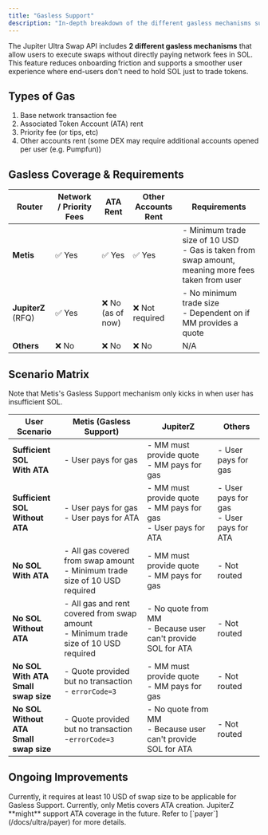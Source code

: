 ```yaml
---
title: "Gasless Support"
description: "In-depth breakdown of the different gasless mechanisms supported by Ultra Swap."
---
```


The Jupiter Ultra Swap API includes **2 different gasless mechanisms** that allow users to execute swaps without directly paying network fees in SOL. This feature reduces onboarding friction and supports a smoother user experience where end-users don't need to hold SOL just to trade tokens.

## Types of Gas

1. Base network transaction fee
2. Associated Token Account (ATA) rent
3. Priority fee (or tips, etc)
4. Other accounts rent (some DEX may require additional accounts opened per user (e.g. Pumpfun))

## Gasless Coverage & Requirements

| Router | Network / Priority Fees | ATA Rent | Other Accounts Rent | Requirements |
| --- | --- | --- | --- | --- |
| **Metis** | ✅ Yes | ✅ Yes | ✅ Yes | - Minimum trade size of 10 USD<br/>- Gas is taken from swap amount, meaning more fees taken from user |
| **JupiterZ** (RFQ) | ✅ Yes | ❌ No (as of now) | ❌ Not required | - No minimum trade size<br/>- Dependent on if MM provides a quote |
| **Others** | ❌ No | ❌ No | ❌ No | N/A |

## Scenario Matrix

<Warning>
Note that Metis's Gasless Support mechanism only kicks in when user has insufficient SOL.
</Warning>

| User Scenario | Metis (Gasless Support) | JupiterZ | Others |
| --- | --- | --- | --- |
| **Sufficient SOL<br/>With ATA** | - User pays for gas | - MM must provide quote<br/>- MM pays for gas | - User pays for gas |
| **Sufficient SOL<br/>Without ATA** | - User pays for gas<br/>- User pays for ATA | - MM must provide quote<br/>- MM pays for gas<br/>- User pays for ATA | - User pays for gas<br/>- User pays for ATA |
| **No SOL<br/>With ATA** | - All gas covered from swap amount<br/>- Minimum trade size of 10 USD required | - MM must provide quote<br/>- MM pays for gas | - Not routed |
| **No SOL<br/>Without ATA** | - All gas and rent covered from swap amount<br/>- Minimum trade size of 10 USD required | - No quote from MM<br/>- Because user can't provide SOL for ATA | - Not routed |
| **No SOL<br/>With ATA<br/>Small swap size** | - Quote provided but no transaction<br/>- `errorCode=3` | - MM must provide quote<br/>- MM pays for gas | - Not routed |
| **No SOL<br/>Without ATA<br/>Small swap size** | - Quote provided but no transaction<br/>-`errorCode=3` | - No quote from MM<br/>- Because user can't provide SOL for ATA | - Not routed |

## Ongoing Improvements

<Accordion title="Reduction of minimum trade size">
    Currently, it requires at least 10 USD of swap size to be applicable for Gasless Support.
</Accordion>

<Accordion title="Sponsoring of ATA rent is inconsistent">
    Currently, only Metis covers ATA creation. JupiterZ **might** support ATA coverage in the future.
</Accordion>

<Accordion title="`payer={integratorGasPayer}` parameter">
    <Note>
        Refer to [`payer`](/docs/ultra/payer) for more details.
    </Note>
</Accordion>
